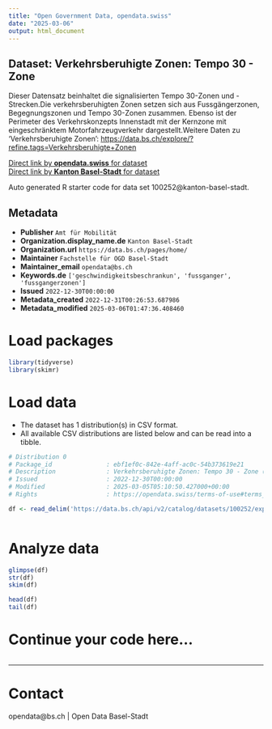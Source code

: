 ```yaml
---
title: "Open Government Data, opendata.swiss"
date: "2025-03-06"
output: html_document
---
```


## Dataset: Verkehrsberuhigte Zonen: Tempo 30 - Zone

Dieser Datensatz beinhaltet die signalisierten Tempo 30-Zonen und -Strecken.Die verkehrsberuhigten Zonen setzen sich aus Fussgängerzonen, Begegnungszonen und Tempo 30-Zonen zusammen. Ebenso ist der Perimeter des Verkehrskonzepts Innenstadt mit der Kernzone mit eingeschränktem Motorfahrzeugverkehr dargestellt.Weitere Daten zu 'Verkehrsberuhigte Zonen': [https://data.bs.ch/explore/?refine.tags=Verkehrsberuhigte+Zonen](https://data.bs.ch/explore/?refine.tags=Verkehrsberuhigte+Zonen)

[Direct link by **opendata.swiss** for dataset](https://opendata.swiss/de/dataset/verkehrsberuhigte-zonen-tempo-30-zonen)<br>
[Direct link by **Kanton Basel-Stadt** for dataset](https://data.bs.ch/explore/dataset/100252/)

Auto generated R starter code for data set 100252@kanton-basel-stadt.

## Metadata

- **Publisher** `Amt für Mobilität`
- **Organization.display_name.de** `Kanton Basel-Stadt`
- **Organization.url** `https://data.bs.ch/pages/home/`
- **Maintainer** `Fachstelle für OGD Basel-Stadt`
- **Maintainer_email** `opendata@bs.ch`
- **Keywords.de** `['geschwindigkeitsbeschrankun', 'fussganger', 'fussgangerzonen']`
- **Issued** `2022-12-30T00:00:00`
- **Metadata_created** `2022-12-31T00:26:53.687986`
- **Metadata_modified** `2025-03-06T01:47:36.408460`


# Load packages

```r

library(tidyverse)
library(skimr)

```

# Load data

-   The dataset has 1 distribution(s) in CSV format.
-   All available CSV distributions are listed below and can be read into a tibble.

```r

# Distribution 0
# Package_id               : ebf1ef0c-842e-4aff-ac0c-54b373619e21
# Description              : Verkehrsberuhigte Zonen: Tempo 30 - Zone (csv)
# Issued                   : 2022-12-30T00:00:00
# Modified                 : 2025-03-05T05:10:50.427000+00:00
# Rights                   : https://opendata.swiss/terms-of-use#terms_by

df <- read_delim('https://data.bs.ch/api/v2/catalog/datasets/100252/exports/csv?use_labels=true')



```

# Analyze data

```r

glimpse(df)
str(df)
skim(df)

head(df)
tail(df)

```

# Continue your code here...

```r

```

------------------------------------------------------------------------

# Contact

opendata@bs.ch | Open Data Basel-Stadt
